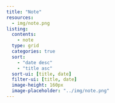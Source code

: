 ```yaml
---
title: "Note"
resources:
  - img/note.png
listing:
  contents:
    - note
  type: grid
  categories: true
  sort:
    - "date desc"
    - "title asc"
  sort-ui: [title, date]
  filter-ui: [title, date]
  image-height: 160px
  image-placeholder: "../img/note.png"
---
```

